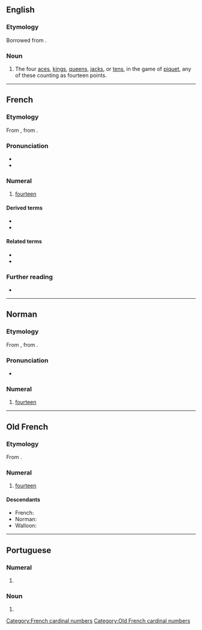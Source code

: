 ==English==

===Etymology===
Borrowed from {{bor|en|fr|quatorze|notext=1}}.

===Noun===
{{en-noun}}

# {{lb|en|cards}} The four [[ace]]s, [[king]]s, [[queen]]s, [[jack]]s, or [[ten]]s, in the game of [[piquet]], any of these counting as fourteen points.

----

==French==
{{cardinalbox|fr|13|14|15|treize|quinze|ord=quatorzième|wplink=Quatorze}}

===Etymology===
From {{inh|fr|fro|quatorze}}, from {{inh|fr|la|quattuordecim}}.

===Pronunciation===
* {{fr-IPA}}
* {{audio|Fr-quatorze.ogg|audio|lang=fr}}

===Numeral===
{{head|fr|numeral}}

# [[fourteen]]

====Derived terms====
* {{l|fr|quatorzain}}
* {{l|fr|quatorzième}}

====Related terms====
* {{l|fr|quatre}}
* {{l|fr|dix}}

===Further reading===
* {{R:TLFi}}

[[Category:French cardinal numbers]]

----

==Norman==
{{cardinalbox|nrf|13|14|15|treize|tchinze}}
{{cardinalbox|nrf|13|14|15|treize|tchînze}}

===Etymology===
From {{inh|nrf|fro|quatorze}}, from {{inh|nrf|la|quattuordecim}}.

===Pronunciation===
* {{audio|Jer-quatorze.ogg|Audio (Jersey)|lang=nrf}}

===Numeral===
{{head|nrf|numeral}}

# {{lb|nrf|Jersey|Guernsey|cardinal}} [[fourteen]]

----

==Old French==

===Etymology===
From {{inh|fro|la|quattuordecim}}.

===Numeral===
{{head|fro|numeral}}

# [[fourteen]]

====Descendants====
* French: {{l|fr|quatorze}}
* Norman: {{l|nrf|quatorze}}
* Walloon: {{l|wa|catoize}}

[[Category:Old French cardinal numbers]]

----

==Portuguese==

===Numeral===
{{pt-cardinal}} {{term-label|pt|Brazil}}

# {{alternative form of|catorze|lang=pt}}

===Noun===
{{pt-noun|m|s}} {{term-label|pt|Brazil}}

# {{alternative form of|catorze|lang=pt}}